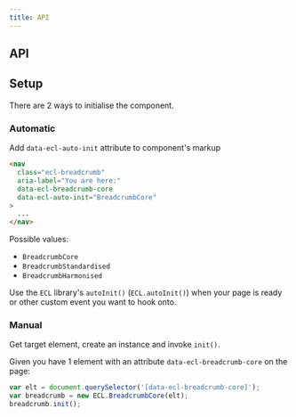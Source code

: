 ```yaml
---
title: API
---
```


## API

<BreadcrumbJSDoc />

## Setup

There are 2 ways to initialise the component.

### Automatic

Add `data-ecl-auto-init` attribute to component's markup

```html
<nav
  class="ecl-breadcrumb"
  aria-label="You are here:"
  data-ecl-breadcrumb-core
  data-ecl-auto-init="BreadcrumbCore"
>
  ...
</nav>
```

Possible values:

- `BreadcrumbCore`
- `BreadcrumbStandardised`
- `BreadcrumbHarmonised`

Use the `ECL` library's `autoInit()` (`ECL.autoInit()`) when your page is ready or other custom event you want to hook onto.

### Manual

Get target element, create an instance and invoke `init()`.

Given you have 1 element with an attribute `data-ecl-breadcrumb-core` on the page:

```js
var elt = document.querySelector('[data-ecl-breadcrumb-core]');
var breadcrumb = new ECL.BreadcrumbCore(elt);
breadcrumb.init();
```
